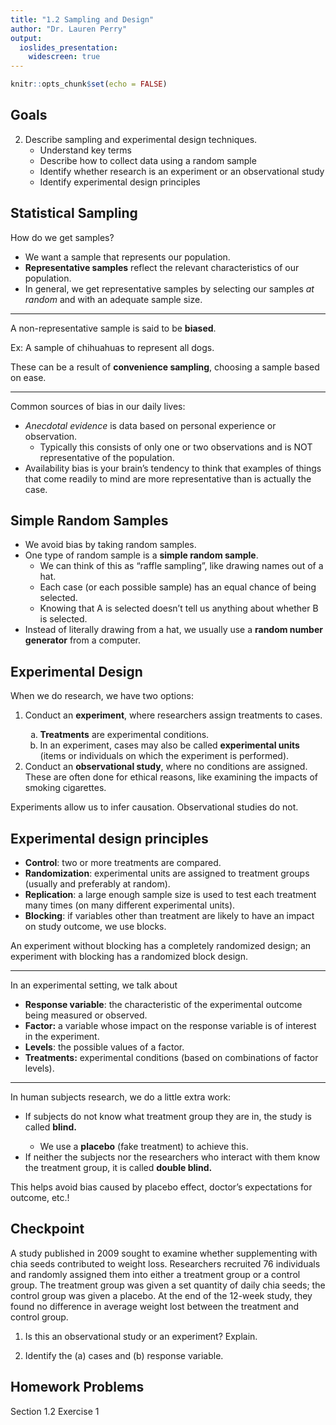 ```yaml
---
title: "1.2 Sampling and Design"
author: "Dr. Lauren Perry"
output:
  ioslides_presentation: 
    widescreen: true
---
```


```r
knitr::opts_chunk$set(echo = FALSE)
```

## Goals

2. Describe sampling and experimental design techniques.
    - Understand key terms
    - Describe how to collect data using a random sample
    - Identify whether research is an experiment or an observational study
    - Identify experimental design principles

## Statistical Sampling

How do we get samples? 

- We want a sample that represents our population. 
- **Representative samples** reflect the relevant characteristics of our population. 
- In general, we get representative samples by selecting our samples *at random* and with an adequate sample size. 

***

A non-representative sample is said to be **biased**. 

Ex: A sample of chihuahuas to represent all dogs. 

These can be a result of **convenience sampling**, choosing a sample based on ease. 

***

Common sources of bias in our daily lives: 

- *Anecdotal evidence* is data based on personal experience or observation. 
    - Typically this consists of only one or two observations and is NOT representative of the population. 
- Availability bias is your brain's tendency to think that examples of things that come readily to mind are more representative than is actually the case.

## Simple Random Samples

- We avoid bias by taking random samples. 
- One type of random sample is a **simple random sample**. 
    - We can think of this as "raffle sampling", like drawing names out of a hat. 
    - Each case (or each possible sample) has an equal chance of being selected. 
    - Knowing that A is selected doesn't tell us anything about whether B is selected. 
- Instead of literally drawing from a hat, we usually use a **random number generator** from a computer.

## Experimental Design

When we do research, we have two options:

<ol><li>Conduct an **experiment**, where researchers assign treatments to cases.</li>
  <ol type ="a">
  <li>**Treatments** are experimental conditions.</li>
  <li>In an experiment, cases may also be called **experimental units** (items or individuals on which the experiment is performed).</li>
  </ol>
<li>Conduct an **observational study**, where no conditions are assigned. These are often done for ethical reasons, like examining the impacts of smoking cigarettes.</li>
</ol>

Experiments allow us to infer causation. Observational studies do not.

## Experimental design principles

<ul>
<li>**Control**: two or more treatments are compared.</li>
<li>**Randomization**: experimental units are assigned to treatment groups (usually and preferably at random).</li>
<li>**Replication**: a large enough sample size is used to test each treatment many times (on many different experimental units).</li>
<li>**Blocking**: if variables other than treatment are likely to have an impact on study outcome, we use blocks.</li>
</ul>

An experiment without blocking has a completely randomized design; an experiment with blocking has a randomized block design. 

***

In an experimental setting, we talk about

<ul>
    <li><strong>Response variable</strong>: the characteristic of the experimental outcome being measured or observed.</li>
    <li><strong>Factor:</strong> a variable whose impact on the response variable is of interest in the experiment.</li>
    <li><strong>Levels</strong>: the possible values of a factor.</li>
    <li><strong>Treatments:</strong> experimental conditions (based on combinations of factor levels).</li>
</ul>

***

In human subjects research, we do a little extra work:

<ul>
<li>If subjects do not know what treatment group they are in, the study is called <strong>blind.</strong></li>
  <ul>
  <li>We use a <strong>placebo</strong> (fake treatment) to achieve this.</li>
  </ul>
<li>If neither the subjects nor the researchers who interact with them know the treatment group, it is called <strong>double blind.</strong></li>
</ul>

This helps avoid bias caused by placebo effect, doctor's expectations for outcome, etc.!

## Checkpoint

A study published in 2009 sought to examine whether supplementing with chia seeds contributed to weight loss. Researchers recruited 76 individuals and randomly assigned them into either a treatment group or a control group. The treatment group was given a set quantity of daily chia seeds; the control group was given a placebo. At the end of the 12-week study, they found no difference in average weight lost between the treatment and control group.

1. Is this an observational study or an experiment? Explain.
    
2. Identify the (a) cases and (b) response variable. 

## Homework Problems

Section 1.2 Exercise 1